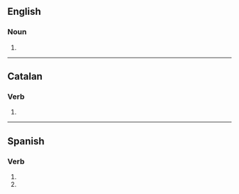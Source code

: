 {{also|involucrés}}

==English==

===Noun===
{{head|en|noun plural form}}

# {{plural of|involucre|lang=en}}

----

==Catalan==

===Verb===
{{head|ca|verb form}}

# {{ca-verb form of|p=2|n=sg|t=pres|m=ind|involucrar}}

----

==Spanish==

===Verb===
{{head|es|verb form}}

# {{es-verb form of|ending=ar|mood=imperative|sense=negative|pers=2|formal=no|number=singular|involucrar}}
# {{es-verb form of|ending=ar|mood=subjunctive|tense=present|pers=2|formal=no|number=singular|involucrar}}